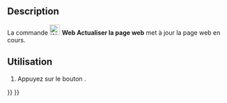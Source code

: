 <languages/>

{{Docnav/fr
|[[Web_BrowserNext/fr|Page suivante]]
|[[Web_BrowserStop/fr|Arrêter le chargement]]
|[[Web_Workbench/fr|Atelier Web]]
|IconL=Web_BrowserNext.svg
|IconR=Web_BrowserStop.svg
|IconC=Workbench_Web.svg
}}

{{GuiCommand/fr
|Name=Web BrowserRefresh
|Name/fr=Web Actualiser la page web
|MenuLocation=
|Workbenches=[[Web_Workbench/fr|Web]], [[Start_Workbench/fr|Start]]
|SeeAlso=
}}

==Description==

La commande [[Image:Web_BrowserRefresh.svg|24px]] '''Web Actualiser la page web''' met à jour la page web en cours.

<span id="Usage"></span>
==Utilisation==

# Appuyez sur le bouton {{Button|[[Image:Web_BrowserRefresh.svg|16px]] [[Web_BrowserRefresh/fr|Actualiser la page web]]}}.


{{Docnav/fr
|[[Web_BrowserNext/fr|Page suivante]]
|[[Web_BrowserStop/fr|Arrêter le chargement]]
|[[Web_Workbench/fr|Atelier Web]]
|IconL=Web_BrowserNext.svg
|IconR=Web_BrowserStop.svg
|IconC=Workbench_Web.svg
}}

{{Web Tools navi{{#translation:}}}}
{{Userdocnavi{{#translation:}}}}